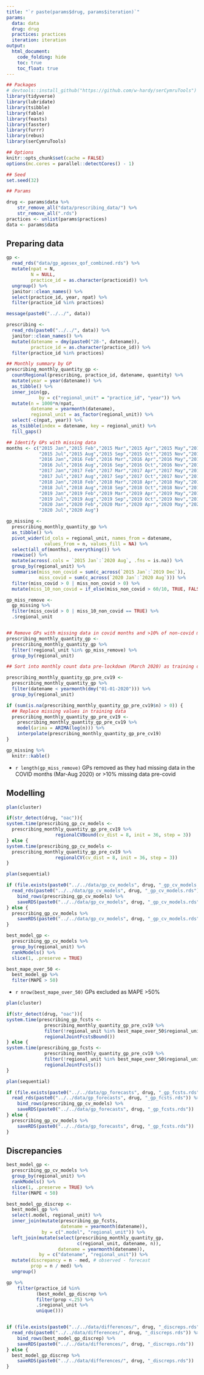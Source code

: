 ```yaml
---
title: "`r paste(params$drug, params$iteration)`"
params: 
  data: data
  drug: drug
  practices: practices
  iteration: iteration
output: 
  html_document:
    code_folding: hide
    toc: true
    toc_float: true
---
```


```r
## Packages
# devtools::install_github("https://github.com/w-hardy/serCymruTools")
library(tidyverse)
library(lubridate)
library(tsibble)
library(fable)
library(feasts)
library(fasster)
library(furrr)
library(rebus)
library(serCymruTools)

## Options
knitr::opts_chunk$set(cache = FALSE)
options(mc.cores = parallel::detectCores() - 1)

## Seed
set.seed(32)

## Params

drug <- params$data %>%
    str_remove_all("data/prescribing_data/") %>%
    str_remove_all(".rds")
practices <- unlist(params$practices)
data <- params$data

```

## Preparing data

```r
gp <- 
  read_rds("data/gp_agesex_qof_combined.rds") %>% 
  mutate(npat = N,
         N = NULL,
         practice_id = as.character(practiceid)) %>% 
  ungroup() %>% 
  janitor::clean_names() %>% 
  select(practice_id, year, npat) %>% 
  filter(practice_id %in% practices)

```


```r
message(paste0("../../", data))

prescribing <- 
  read_rds(paste0("../../", data)) %>% 
  janitor::clean_names() %>% 
  mutate(datename = dmy(paste0("28-", datename)),
         practice_id = as.character(practice_id)) %>% 
  filter(practice_id %in% practices)

## Monthly summary by GP
prescribing_monthly_quantity_gp <- 
  countRegional(prescribing, practice_id, datename, quantity) %>% 
  mutate(year = year(datename)) %>%
  as_tibble() %>% 
  inner_join(gp, 
            by = c("regional_unit" = "practice_id", "year")) %>% 
  mutate(n = 1000*n/npat,
         datename = yearmonth(datename),
         regional_unit = as_factor(regional_unit)) %>% 
  select(-c(npat, year)) %>% 
  as_tsibble(index = datename, key = regional_unit) %>% 
  fill_gaps()

## Identify GPs with missing data 
months <- c("2015 Jan","2015 Feb","2015 Mar","2015 Apr","2015 May","2015 Jun",
            "2015 Jul","2015 Aug","2015 Sep","2015 Oct","2015 Nov","2015 Dec",
            "2016 Jan","2016 Feb","2016 Mar","2016 Apr","2016 May","2016 Jun",
            "2016 Jul","2016 Aug","2016 Sep","2016 Oct","2016 Nov","2016 Dec",
            "2017 Jan","2017 Feb","2017 Mar","2017 Apr","2017 May","2017 Jun",
            "2017 Jul","2017 Aug","2017 Sep","2017 Oct","2017 Nov","2017 Dec",
            "2018 Jan","2018 Feb","2018 Mar","2018 Apr","2018 May","2018 Jun",
            "2018 Jul","2018 Aug","2018 Sep","2018 Oct","2018 Nov","2018 Dec",
            "2019 Jan","2019 Feb","2019 Mar","2019 Apr","2019 May","2019 Jun",
            "2019 Jul","2019 Aug","2019 Sep","2019 Oct","2019 Nov","2019 Dec",
            "2020 Jan","2020 Feb","2020 Mar","2020 Apr","2020 May","2020 Jun",
            "2020 Jul","2020 Aug")

gp_missing <- 
  prescribing_monthly_quantity_gp %>% 
  as_tibble() %>% 
  pivot_wider(id_cols = regional_unit, names_from = datename,
              values_from = n, values_fill = NA) %>% 
  select(all_of(months), everything()) %>% 
  rowwise() %>% 
  mutate(across(.cols = `2015 Jan`:`2020 Aug`, .fns = is.na)) %>% 
  group_by(regional_unit) %>% 
  summarise(miss_non_covid = sum(c_across(`2015 Jan`:`2019 Dec`)),
            miss_covid = sum(c_across(`2020 Jan`:`2020 Aug`))) %>% 
  filter(miss_covid > 0 | miss_non_covid > 0) %>% 
  mutate(miss_10_non_covid = if_else(miss_non_covid > 60/10, TRUE, FALSE))

gp_miss_remove <- 
  gp_missing %>% 
  filter(miss_covid > 0 | miss_10_non_covid == TRUE) %>% 
  .$regional_unit


## Remove GPs with missing data in covid months and >10% of non-covid months
prescribing_monthly_quantity_gp <- 
  prescribing_monthly_quantity_gp %>% 
  filter(!regional_unit %in% gp_miss_remove) %>% 
  group_by(regional_unit)

## Sort into monthly count data pre-lockdown (March 2020) as training data

prescribing_monthly_quantity_gp_pre_cv19 <- 
  prescribing_monthly_quantity_gp %>% 
  filter(datename < yearmonth(dmy("01-01-2020"))) %>% 
  group_by(regional_unit)

```


```r
if (sum(is.na(prescribing_monthly_quantity_gp_pre_cv19$n) > 0)) {
  ## Replace missing values in training data
  prescribing_monthly_quantity_gp_pre_cv19 <- 
    prescribing_monthly_quantity_gp_pre_cv19 %>% 
    model(arima = ARIMA(log(n))) %>% 
    interpolate(prescribing_monthly_quantity_gp_pre_cv19)
}
```

```r
gp_missing %>% 
  knitr::kable()
```


* `r length(gp_miss_remove)` GPs removed as they had missing data in the COVID months (Mar-Aug 2020) or >10% missing data pre-covid


## Modelling

```r
plan(cluster)

if(str_detect(drug, "oac")){
system.time(prescribing_gp_cv_models <-
  prescribing_monthly_quantity_gp_pre_cv19 %>%
                  regionalCVBound(cv_dist = 8, init = 36, step = 3))  
} else {
system.time(prescribing_gp_cv_models <-
  prescribing_monthly_quantity_gp_pre_cv19 %>%
                  regionalCV(cv_dist = 8, init = 36, step = 3))
}

plan(sequential)
```

```r
if (file.exists(paste0("../../data/gp_cv_models", drug, "_gp_cv_models.rds"))) {
  read_rds(paste0("../../data/gp_cv_models", drug, "_gp_cv_models.rds")) %>% 
    bind_rows(prescribing_gp_cv_models) %>% 
    saveRDS(paste0("../../data/gp_cv_models", drug, "_gp_cv_models.rds"))
} else {
  prescribing_gp_cv_models %>%
    saveRDS(paste0("../../data/gp_cv_models", drug, "_gp_cv_models.rds"))
}
```


```r
best_model_gp <- 
  prescribing_gp_cv_models %>% 
  group_by(regional_unit) %>% 
  rankModels() %>% 
  slice(1, .preserve = TRUE)

best_mape_over_50 <- 
  best_model_gp %>% 
  filter(MAPE > 50)

```

* `r nrow(best_mape_over_50)` GPs excluded as MAPE >50%


```r
plan(cluster)

if(str_detect(drug, "oac")){
system.time(prescribing_gp_fcsts <-
              prescribing_monthly_quantity_gp_pre_cv19 %>%
              filter(!regional_unit %in% best_mape_over_50$regional_unit) %>%
              regionalJointFcstsBound())  
} else {
system.time(prescribing_gp_fcsts <-
              prescribing_monthly_quantity_gp_pre_cv19 %>%
              filter(!regional_unit %in% best_mape_over_50$regional_unit) %>%
              regionalJointFcsts())
}

plan(sequential)

if (file.exists(paste0("../../data/gp_forecasts", drug, "_gp_fcsts.rds"))) {
  read_rds(paste0("../../data/gp_forecasts", drug, "_gp_fcsts.rds")) %>% 
    bind_rows(prescribing_gp_cv_models) %>% 
    saveRDS(paste0("../../data/gp_forecasts", drug, "_gp_fcsts.rds"))
} else {
  prescribing_gp_cv_models %>%
    saveRDS(paste0("../../data/gp_forecasts", drug, "_gp_fcsts.rds"))
}
```


## Discrepancies

```r
best_model_gp <- 
  prescribing_gp_cv_models %>% 
  group_by(regional_unit) %>% 
  rankModels() %>% 
  slice(1, .preserve = TRUE) %>% 
  filter(MAPE < 50)

best_model_gp_discrep <- 
  best_model_gp %>% 
  select(.model, regional_unit) %>% 
  inner_join(mutate(prescribing_gp_fcsts,
                    datename = yearmonth(datename)), 
             by = c(".model", "regional_unit")) %>%
  left_join(mutate(select(prescribing_monthly_quantity_gp, 
                          c(regional_unit, datename, n)), 
                   datename = yearmonth(datename)),
            by = c("datename", "regional_unit")) %>% 
  mutate(discrepancy = n - med, # observed - forecast
         prop = n / med) %>% 
  ungroup()

gp %>% 
    filter(practice_id %in% 
           (best_model_gp_discrep %>% 
           filter(prop <.25) %>% 
           .$regional_unit %>% 
           unique()))


if (file.exists(paste0("../../data/differences/", drug, "_discreps.rds"))) {
  read_rds(paste0("../../data/differences/", drug, "_discreps.rds")) %>% 
    bind_rows(best_model_gp_discrep) %>% 
    saveRDS(paste0("../../data/differences/", drug, "_discreps.rds"))
} else {
  best_model_gp_discrep %>%
    saveRDS(paste0("../../data/differences/", drug, "_discreps.rds"))
}
```
